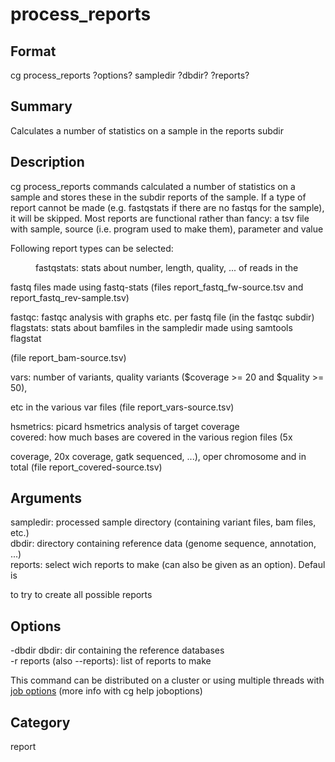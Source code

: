 = process_reports =

== Format ==
cg process_reports ?options? sampledir ?dbdir? ?reports?

== Summary ==
Calculates a number of statistics on a sample in the reports subdir

== Description ==
cg process_reports commands calculated a number of statistics on a sample
and stores these in the subdir reports of the sample. If a type of report
cannot be made (e.g. fastqstats if there are no fastqs for the sample), it
will be skipped. Most reports are functional rather than fancy: a tsv file
with sample, source (i.e. program used to make them), parameter and value

Following report types can be selected:
: fastqstats: stats about number, length, quality, ... of reads in the
fastq files made using fastq-stats (files report_fastq_fw-source.tsv and
report_fastq_rev-sample.tsv)
; fastqc: fastqc analysis with graphs etc. per fastq file (in the fastqc subdir)
; flagstats: stats about bamfiles in the sampledir made using samtools flagstat 
(file report_bam-source.tsv)
; vars: number of variants, quality variants ($coverage >= 20 and $quality >= 50), 
etc in the various var files (file report_vars-source.tsv)
; hsmetrics: picard hsmetrics analysis of target coverage
; covered: how much bases are covered in the various region files (5x
coverage, 20x coverage, gatk sequenced, ...), oper chromosome and in total
(file report_covered-source.tsv)

== Arguments ==
; sampledir: processed sample directory (containing variant files, bam files, etc.)
; dbdir: directory containing reference data (genome sequence, annotation, ...)
; reports: select wich reports to make (can also be given as an option). Defaul is
to try to create all possible reports

== Options ==
; -dbdir dbdir: dir containing the reference databases
; -r reports (also --reports): list of reports to make

This command can be distributed on a cluster or using multiple threads with
[[joboptions|job options]] (more info with cg help joboptions)

== Category ==
report
